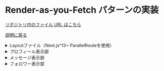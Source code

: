 # Render-as-you-Fetch パターンの実装

[ リポジトリ内のファイル URL はこちら ](<https://github.com/FAL-coffee/fetch-and-render-playground/blob/main/app/(playground)/[pt]/[ft]/[mt]/[hash]/render-as-you-fetch/example>)

[説明に戻る](./example)

<details>
  <summary>Layoutファイル（Next.js^13~ ParallelRouteを使用）</summary>

    ```tsx:render-as-you-fetch/layout.tsx
    import Link from "next/link";

    import { FetchControl } from "@/app/(playground)/_components/FetchControl";

    export default function Layout({
        children,
        followerList,
        messageList,
        profile,
    }: {
        children: React.ReactNode;
        followerList: React.ReactNode;
        messageList: React.ReactNode;
        profile: React.ReactNode;
    }) {
        return (
            <div className="grid gap-y-6">
                <Link href="/" className="flex items-center text-blue-600">
                    ← TOPに戻る
                </Link>
                <section id="example">
                    <div>
                        <FetchControl basePath="render-as-you-fetch" />

                        <div className="flex flex-col lg:flex-row lg:justify-evenly mt-5">
                            {profile}
                            <div className="border border-gray-400 my-4 lg:mx-8" />
                            {messageList}
                            <div className="border border-gray-400 my-4 lg:mx-8" />
                            {followerList}
                        </div>
                        <div className="border border-gray-400 my-4" />
                    </div>
                </section>
                <section id="description">{children}</section>
            </div>
        );
    }
    ```

</details>

<details>
    <summary> プロフィール表示部 </summary>

    ```tsx:page.tsx
    import { Params, User } from "@/src/types";
    import { parseWaitTime } from "@/src/utils";

    import { Profile } from "@/app/(playground)/_components/Profile";

    const fetchData = async ({
        pt = 1,
    }: {
        pt?: number;
    }): Promise<{
        user: User;
    }> => {
        // サーバーサイドでfetchを行う場合、fetchの引数には絶対パスを指定する必要がある
        const baseUrl = process.env.NEXT_PUBLIC_BASE_URL;

        const response = await fetch(`${baseUrl}/api/user/1?pt=${pt}`, {
            cache: "no-cache",
        });
        const user = await response.json();

        return { user };
    };

    export default async function ProfilePage({ params }: { params: Params }) {
        const pt = params.pt;
        const profileWaitTime = parseWaitTime(pt);
        const { user } = await fetchData({ pt: profileWaitTime });
        return <Profile user={user} />;
    }
    ```

    ```tsx:loading.tsx
    import { Profile } from "@/app/(playground)/_components/Profile";

    export default function ProfileLoading() {
        return <Profile isLoading />;
    }
    ```

</details>

<details>
    <summary> メッセージ表示部 </summary>

    ```tsx:page.tsx
    import { Params, Message } from "@/src/types";
    import { parseWaitTime } from "@/src/utils";

    import { MessageList } from "@/app/(playground)/_components/MessageList";

    const fetchData = async ({
        mt = 1,
    }: {
        mt?: number;
    }): Promise<{
        messages: Message[];
    }> => {
        // サーバーサイドでfetchを行う場合、fetchの引数には絶対パスを指定する必要がある
        const baseUrl = process.env.NEXT_PUBLIC_BASE_URL;

        const response = await fetch(`${baseUrl}/api/message?mt=${mt}`, {
            cache: "no-cache",
        });
        const { messages } = await response.json();

        return { messages };
    };

    export default async function MessageListPage({ params }: { params: Params }) {
        const mt = params.mt;
        const messageListWaitTime = parseWaitTime(mt);
        const { messages } = await fetchData({ mt: messageListWaitTime });
        return <MessageList messages={messages} />;
    }
    ```

    ```tsx:loading.tsx
    import { MessageList } from "@/app/(playground)/_components/MessageList";

    export default function MessageListLoading() {
        return <MessageList isLoading />;
    }

    ```

</details>

<details>
    <summary> フォロワー表示部 </summary>

    ```tsx:page.tsx
    import { Params, User } from "@/src/types";
    import { parseWaitTime } from "@/src/utils";

    import { FollowerList } from "@/app/(playground)/_components/FollowerList";

    const fetchData = async ({
        ft = 1,
    }: {
        ft?: number;
    }): Promise<{
        users: User[];
    }> => {
        // サーバーサイドでfetchを行う場合、fetchの引数には絶対パスを指定する必要がある
        const baseUrl = process.env.NEXT_PUBLIC_BASE_URL;

        const response = await fetch(`${baseUrl}/api/user?ft=${ft}`, {
            cache: "no-cache",
        });
        const { users } = await response.json();

        return { users };
    };

    export default async function FollowerListPage({ params }: { params: Params }) {
        const ft = params.ft;
        const followerListWaitTime = parseWaitTime(ft);
        const { users } = await fetchData({ ft: followerListWaitTime });
        return <FollowerList users={users} />;
    }
    ```

    ```tsx:loading.tsx
    import { FollowerList } from "@/app/(playground)/_components/FollowerList";

    export default function FollowerListLoading() {
        return <FollowerList isLoading />;
    }
    ```

</details>
